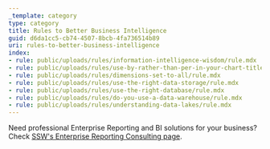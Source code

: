 ```yaml
---
_template: category
type: category
title: Rules to Better Business Intelligence
guid: d6da1cc5-cb74-4507-8bcb-4fa736514b89
uri: rules-to-better-business-intelligence
index:
- rule: public/uploads/rules/information-intelligence-wisdom/rule.mdx
- rule: public/uploads/rules/use-by-rather-than-per-in-your-chart-titles/rule.mdx
- rule: public/uploads/rules/dimensions-set-to-all/rule.mdx
- rule: public/uploads/rules/use-the-right-data-storage/rule.mdx
- rule: public/uploads/rules/use-the-right-database/rule.mdx
- rule: public/uploads/rules/do-you-use-a-data-warehouse/rule.mdx
- rule: public/uploads/rules/understanding-data-lakes/rule.mdx
---
```


Need professional Enterprise Reporting and BI solutions for your business? Check [SSW's Enterprise Reporting Consulting page](https://ssw.com.au/consulting/enterprise-reporting).
